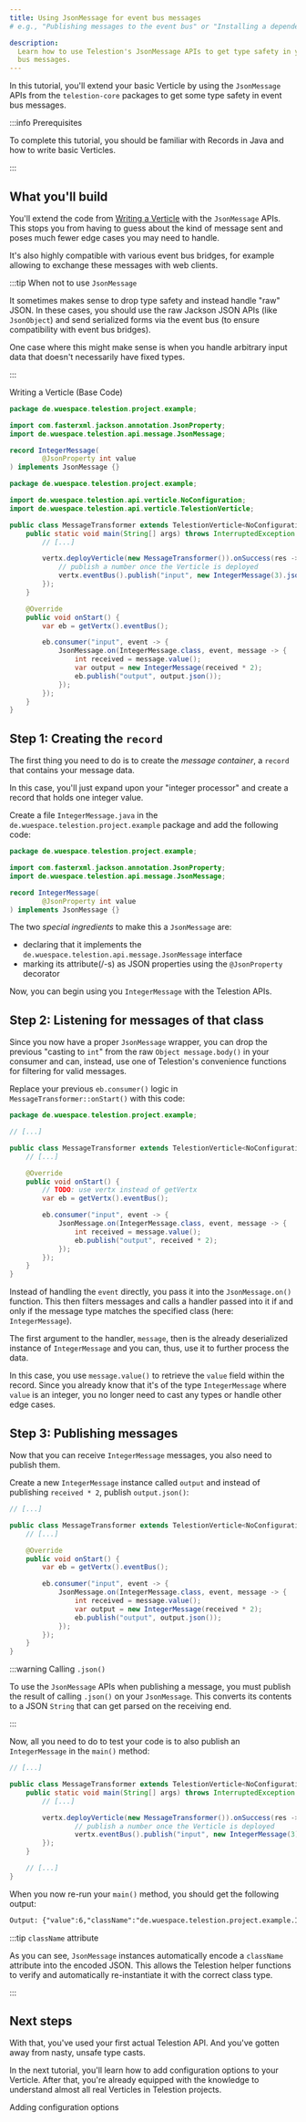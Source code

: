 ```yaml
---
title: Using JsonMessage for event bus messages
# e.g., "Publishing messages to the event bus" or "Installing a dependency using npm"

description:
  Learn how to use Telestion's JsonMessage APIs to get type safety in your event
  bus messages.
---
```


<!--
Tutorial
========

=== When to use this template:
Use this template when you want to give a quick, step-by-step tutorial for solving a specific
technical problem. Tutorials allow the reader to learn how to implement something within
their projects quickly.

=== When not to use this template:
When your article focuses more on a concept/technology and is not rooted in a specific technical
problem ("how to do XY?"), consider using a guide instead.

=== Guide or Tutorial
A tutorial provides a quick, technical "step-by-step" tutorial for a
given problem. Thus, a guide describes less the handling of a specific problem
and more the general interaction of the reader with a given concept.

Example with npm articles:
- "npm": (Concept, explaining what npm is)
- "Installing a dependency with npm" (Tutorial, providing a quick tutorial to
  solve a technical problem)
- "Managing dependencies with npm" (Guide, including both technical knowledge, but
  also best practices and more)

=== Writing tips:
- Write in the present tense
- Use neutral pronouns (they/them instead of he/she and him/her)
- Be respectful to everyone
- Be aware of the potential for cultural misunderstandings
- Provide explanations for what you do, but focus on the step-by-step guide
  without deeply explaining every technical decision and why it's best prcatice
  to do so (you can describe best practices in a guide, a tutorial must focus on
  keeping the "step by step" flow going)
-->

<!-- Relevant imports: -->


<!-- Short description of what the article covers: -->

In this tutorial, you'll extend your basic Verticle by using the `JsonMessage`
APIs from the `telestion-core` packages to get some type safety in event bus
messages.

:::info Prerequisites

To complete this tutorial, you should be familiar with Records in Java and how
to write basic Verticles.

:::

## What you'll build

You'll extend the code from
[Writing a Verticle](/application/tutorials/writing-a-verticle) with the
`JsonMessage` APIs. This stops you from having to guess about the kind of
message sent and poses much fewer edge cases you may need to handle.

It's also highly compatible with various event bus bridges, for example allowing
to exchange these messages with web clients.

:::tip When not to use `JsonMessage`

It sometimes makes sense to drop type safety and instead handle "raw" JSON. In
these cases, you should use the raw Jackson JSON APIs (like `JsonObject`) and
send serialized forms via the event bus (to ensure compatibility with event bus
bridges).

One case where this might make sense is when you handle arbitrary input data
that doesn't necessarily have fixed types.

:::

<Reference to="/application/tutorials/writing-a-verticle/">
	Writing a Verticle (Base Code)
</Reference>

````java title='IntegerMessage.java'
package de.wuespace.telestion.project.example;

import com.fasterxml.jackson.annotation.JsonProperty;
import de.wuespace.telestion.api.message.JsonMessage;

record IntegerMessage(
		@JsonProperty int value
) implements JsonMessage {}
````

````java title='MessageTransformer.java' {12,21-25}
package de.wuespace.telestion.project.example;

import de.wuespace.telestion.api.verticle.NoConfiguration;
import de.wuespace.telestion.api.verticle.TelestionVerticle;

public class MessageTransformer extends TelestionVerticle<NoConfiguration> {
	public static void main(String[] args) throws InterruptedException {
		// [...]

		vertx.deployVerticle(new MessageTransformer()).onSuccess(res -> {
			// publish a number once the Verticle is deployed
			vertx.eventBus().publish("input", new IntegerMessage(3).json());
		});
	}

	@Override
	public void onStart() {
		var eb = getVertx().eventBus();

		eb.consumer("input", event -> {
			JsonMessage.on(IntegerMessage.class, event, message -> {
				int received = message.value();
				var output = new IntegerMessage(received * 2);
				eb.publish("output", output.json());
			});
		});
	}
}
````

## Step 1: Creating the `record`

The first thing you need to do is to create the _message container_, a `record`
that contains your message data.

In this case, you'll just expand upon your "integer processor" and create a
record that holds one integer value.

Create a file `IntegerMessage.java` in the
`de.wuespace.telestion.project.example` package and add the following code:

````java title='IntegerMessage.java'
package de.wuespace.telestion.project.example;

import com.fasterxml.jackson.annotation.JsonProperty;
import de.wuespace.telestion.api.message.JsonMessage;

record IntegerMessage(
		@JsonProperty int value
) implements JsonMessage {}
````

The two _special ingredients_ to make this a `JsonMessage` are:

- declaring that it implements the
  `de.wuespace.telestion.api.message.JsonMessage` interface
- marking its attribute(/-s) as JSON properties using the `@JsonProperty`
  decorator

Now, you can begin using you `IntegerMessage` with the Telestion APIs.

## Step 2: Listening for messages of that class

Since you now have a proper `JsonMessage` wrapper, you can drop the previous
"casting to `int`" from the raw `Object message.body()` in your consumer and
can, instead, use one of Telestion's convenience functions for filtering for
valid messages.

Replace your previous `eb.consumer()` logic in `MessageTransformer::onStart()`
with this code:

````java title='MessageTransformer.java' {13-16}
package de.wuespace.telestion.project.example;

// [...]

public class MessageTransformer extends TelestionVerticle<NoConfiguration> {
	// [...]

	@Override
	public void onStart() {
		// TODO: use vertx instead of getVertx
		var eb = getVertx().eventBus();

		eb.consumer("input", event -> {
			JsonMessage.on(IntegerMessage.class, event, message -> {
				int received = message.value();
				eb.publish("output", received * 2);
			});
		});
	}
}
````

Instead of handling the `event` directly, you pass it into the
`JsonMessage.on()` function. This then filters messages and calls a handler
passed into it if and only if the message type matches the specified class
(here: `IntegerMessage`).

The first argument to the handler, `message`, then is the already deserialized
instance of `IntegerMessage` and you can, thus, use it to further process the
data.

In this case, you use `message.value()` to retrieve the `value` field within the
record. Since you already know that it's of the type `IntegerMessage` where
`value` is an integer, you no longer need to cast any types or handle other edge
cases.

## Step 3: Publishing messages

Now that you can receive `IntegerMessage` messages, you also need to publish
them.

Create a new `IntegerMessage` instance called `output` and instead of publishing
`received * 2`, publish `output.json()`:

````java title='MessageTransformer.java' {13-14}
// [...]

public class MessageTransformer extends TelestionVerticle<NoConfiguration> {
	// [...]

	@Override
	public void onStart() {
		var eb = getVertx().eventBus();

		eb.consumer("input", event -> {
			JsonMessage.on(IntegerMessage.class, event, message -> {
				int received = message.value();
				var output = new IntegerMessage(received * 2);
				eb.publish("output", output.json());
			});
		});
	}
}
````

:::warning Calling `.json()`

To use the `JsonMessage` APIs when publishing a message, you must publish the
result of calling `.json()` on your `JsonMessage`. This converts its contents to
a JSON `String` that can get parsed on the receiving end.

:::

Now, all you need to do to test your code is to also publish an `IntegerMessage`
in the `main()` method:

````java title='MessageTransformer.java' {7}
// [...]

public class MessageTransformer extends TelestionVerticle<NoConfiguration> {
	public static void main(String[] args) throws InterruptedException {
    	// [...]

		vertx.deployVerticle(new MessageTransformer()).onSuccess(res -> {
				// publish a number once the Verticle is deployed
				vertx.eventBus().publish("input", new IntegerMessage(3).json());
		});
	}

	// [...]
}
````

When you now re-run your `main()` method, you should get the following output:

````txt
Output: {"value":6,"className":"de.wuespace.telestion.project.example.IntegerMessage"}
````

:::tip `className` attribute

As you can see, `JsonMessage` instances automatically encode a `className`
attribute into the encoded JSON. This allows the Telestion helper functions to
verify and automatically re-instantiate it with the correct class type.

:::

## Next steps

<!-- Short concluding sentence: -->

With that, you've used your first actual Telestion API. And you've gotten away
from nasty, unsafe type casts.

In the next tutorial, you'll learn how to add configuration options to your
Verticle. After that, you're already equipped with the knowledge to understand
almost all real Verticles in Telestion projects.

<!-- Links to next steps/related articles -->

<Reference to="/application/tutorials/adding-configuration-options/">
	Adding configuration options
</Reference>

<!--
Snippets
--------

<Reference to="../other-article">
    Relative Link to other article
</Reference>

<Reference to="https://www.example.com">
    Example Website
</Reference>
-->
